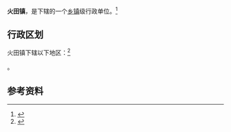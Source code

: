 {{中国乡级行政区|35/06/22/105/000}}

'''火田镇'''，是{{PRC admin/fullname|35/06/22/105/000|3}}下辖的一个[[乡镇|乡镇]]级行政单位。<ref>{{PRC admin/ref sgc|{{PRC admin/parent|35/06/22/105/000}}}}</ref>

== 行政区划 ==

火田镇下辖以下地区：<ref>{{PRC admin/ref sgc|35/06/22/105/000}}</ref>

{{PRC admin/children|35/06/22/105/000}}。

== 参考资料 ==

{{reflist}}

{{行政区划小作品}}
{{PRC admin/navcat|35/06/22/105/000}}